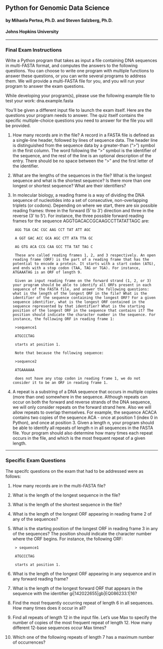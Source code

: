 ## Python for Genomic Data Science
#### by Mihaela Pertea, Ph.D. and Steven Salzberg, Ph.D.
#### Johns Hopkins University
***

### Final Exam Instructions

Write a Python program that takes as input a file containing DNA sequences in multi-FASTA format, and computes the answers to the following questions. You can choose to write one program with multiple functions to answer these questions, or you can write several programs to address them. We will provide a multi-FASTA file for you, and you will run your program to answer the exam questions.

While developing your program(s), please use the following example file to test your work: dna.example.fasta

You'll be given a different input file to launch the exam itself.
Here are the questions your program needs to answer. The quiz itself contains the specific multiple-choice questions you need to answer for the file you will be provided.

1. How many records are in the file? A record in a FASTA file is defined as a single-line header, followed by lines of sequence data. The header line is distinguished from the sequence data by a greater-than (">") symbol in the first column. The word following the ">" symbol is the identifier of the sequence, and the rest of the line is an optional description of the entry. There should be no space between the ">" and the first letter of the identifier.

2. What are the lengths of the sequences in the file? What is the longest sequence and what is the shortest sequence? Is there more than one longest or shortest sequence? What are their identifiers?

3. In molecular biology, a reading frame is a way of dividing the DNA sequence of nucleotides into a set of consecutive, non-overlapping triplets (or codons). Depending on where we start, there are six possible reading frames: three in the forward (5' to 3') direction and three in the reverse (3' to 5'). For instance, the three possible forward reading frames for the sequence AGGTGACACCGCAAGCCTTATATTAGC are:

        AGG TGA CAC CGC AAG CCT TAT ATT AGC

        A GGT GAC ACC GCA AGC CTT ATA TTA GC

        AG GTG ACA CCG CAA GCC TTA TAT TAG C

        These are called reading frames 1, 2, and 3 respectively. An open reading frame (ORF) is the part of a reading frame that has the potential to encode a protein. It starts with a start codon (ATG), and ends with a stop codon (TAA, TAG or TGA). For instance, ATGAAATAG is an ORF of length 9.

        Given an input reading frame on the forward strand (1, 2, or 3) your program should be able to identify all ORFs present in each sequence of the FASTA file, and answer the following questions: what is the length of the longest ORF in the file? What is the identifier of the sequence containing the longest ORF? For a given sequence identifier, what is the longest ORF contained in the sequence represented by that identifier? What is the starting position of the longest ORF in the sequence that contains it? The position should indicate the character number in the sequence. For instance, the following ORF in reading frame 1:

        >sequence1

        ATGCCCTAG

        starts at position 1.

        Note that because the following sequence:

        >sequence2

        ATGAAAAAA

        does not have any stop codon in reading frame 1, we do not consider it to be an ORF in reading frame 1.

4. A repeat is a substring of a DNA sequence that occurs in multiple copies (more than one) somewhere in the sequence. Although repeats can occur on both the forward and reverse strands of the DNA sequence, we will only consider repeats on the forward strand here. Also we will allow repeats to overlap themselves. For example, the sequence ACACA contains two copies of the sequence ACA - once at position 1 (index 0 in Python), and once at position 3. Given a length n, your program should be able to identify all repeats of length n in all sequences in the FASTA file. Your program should also determine how many times each repeat occurs in the file, and which is the most frequent repeat of a given length.

***
### Specific Exam Questions

The specifc questions on the exam that had to be addressed were as follows:

1. How many records are in the multi-FASTA file?

2. What is the length of the longest sequence in the file?

3. What is the length of the shortest sequence in the file?

4. What is the length of the longest ORF appearing in reading frame 2 of any of the sequences?

5. What is the starting position of the longest ORF in reading frame 3 in any of the sequences? The position should indicate the character number where the ORF begins. For instance, the following ORF:

        > sequence1

        ATGCCCTAG

        starts at position 1.


6. What is the length of the longest ORF appearing in any sequence and in any forward reading frame?

7. What is the length of the longest forward ORF that appears in the sequence with the identifier gi|142022655|gb|EQ086233.1|16?

8. Find the most frequently occurring repeat of length 6 in all sequences. How many times does it occur in all?

9. Find all repeats of length 12 in the input file. Let's use Max to specify the number of copies of the most frequent repeat of length 12. How many different 12-base sequences occur Max times? 

10. Which one of the following repeats of length 7 has a maximum number of occurrences?

